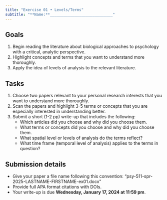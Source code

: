 ```yaml
---
title: "Exercise 01 • Levels/Terms"
subtitle: "**Name:**____________________________"
---
```


## Goals

1. Begin reading the literature about biological approaches to psychology with a critical, analytic perspective.
2. Highlight concepts and terms that you want to understand more thoroughly.
3. Apply the idea of levels of analysis to the relevant literature.

## Tasks

1. Choose two papers relevant to your personal research interests that you want to understand more thoroughly.
2. Scan the papers and highlight 3-5 terms or concepts that you are especially interested in understanding better.
3. Submit a short (1-2 pp) write-up that includes the following:
    - Which articles did you choose and why did you choose them.
    - What terms or concepts did you choose and why did you choose them.
    - What spatial level or levels of analysis do the terms reflect?
    - What time frame (temporal level of analysis) applies to the terms in question?

## Submission details

- Give your paper a file name following this convention: "psy-511-spr-2025-LASTNAME-FIRSTNAME-ex01.docx"
- Provide full APA format citations with DOIs.
- Your write-up is [due **Wednesday, January 17, 2024 at 11:59 pm**]{.orange_due}.